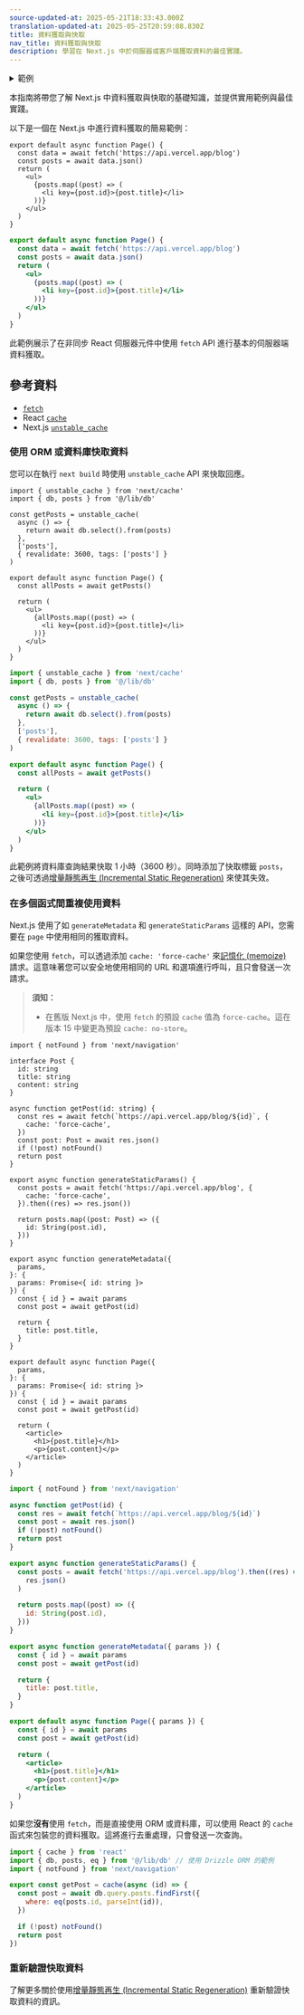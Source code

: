 ```yaml
---
source-updated-at: 2025-05-21T18:33:43.000Z
translation-updated-at: 2025-05-25T20:59:08.830Z
title: 資料獲取與快取
nav_title: 資料獲取與快取
description: 學習在 Next.js 中於伺服器或客戶端獲取資料的最佳實踐。
---
```


<details>
  <summary>範例</summary>

- [Next.js Commerce](https://vercel.com/templates/next.js/nextjs-commerce)
- [On-Demand ISR](https://on-demand-isr.vercel.app)
- [Next.js Forms](https://github.com/vercel/next.js/tree/canary/examples/next-forms)

</details>

本指南將帶您了解 Next.js 中資料獲取與快取的基礎知識，並提供實用範例與最佳實踐。

以下是一個在 Next.js 中進行資料獲取的簡易範例：

```tsx filename="app/page.tsx" switcher
export default async function Page() {
  const data = await fetch('https://api.vercel.app/blog')
  const posts = await data.json()
  return (
    <ul>
      {posts.map((post) => (
        <li key={post.id}>{post.title}</li>
      ))}
    </ul>
  )
}
```

```jsx filename="app/page.js" switcher
export default async function Page() {
  const data = await fetch('https://api.vercel.app/blog')
  const posts = await data.json()
  return (
    <ul>
      {posts.map((post) => (
        <li key={post.id}>{post.title}</li>
      ))}
    </ul>
  )
}
```

此範例展示了在非同步 React 伺服器元件中使用 `fetch` API 進行基本的伺服器端資料獲取。

## 參考資料

- [`fetch`](/docs/app/api-reference/functions/fetch)
- React [`cache`](https://react.dev/reference/react/cache)
- Next.js [`unstable_cache`](/docs/app/api-reference/functions/unstable_cache)

### 使用 ORM 或資料庫快取資料

您可以在執行 `next build` 時使用 `unstable_cache` API 來快取回應。

```tsx filename="app/page.tsx" switcher
import { unstable_cache } from 'next/cache'
import { db, posts } from '@/lib/db'

const getPosts = unstable_cache(
  async () => {
    return await db.select().from(posts)
  },
  ['posts'],
  { revalidate: 3600, tags: ['posts'] }
)

export default async function Page() {
  const allPosts = await getPosts()

  return (
    <ul>
      {allPosts.map((post) => (
        <li key={post.id}>{post.title}</li>
      ))}
    </ul>
  )
}
```

```jsx filename="app/page.js" switcher
import { unstable_cache } from 'next/cache'
import { db, posts } from '@/lib/db'

const getPosts = unstable_cache(
  async () => {
    return await db.select().from(posts)
  },
  ['posts'],
  { revalidate: 3600, tags: ['posts'] }
)

export default async function Page() {
  const allPosts = await getPosts()

  return (
    <ul>
      {allPosts.map((post) => (
        <li key={post.id}>{post.title}</li>
      ))}
    </ul>
  )
}
```

此範例將資料庫查詢結果快取 1 小時（3600 秒）。同時添加了快取標籤 `posts`，之後可透過[增量靜態再生 (Incremental Static Regeneration)](/docs/app/guides/incremental-static-regeneration) 來使其失效。

### 在多個函式間重複使用資料

Next.js 使用了如 `generateMetadata` 和 `generateStaticParams` 這樣的 API，您需要在 `page` 中使用相同的獲取資料。

如果您使用 `fetch`，可以透過添加 `cache: 'force-cache'` 來[記憶化 (memoize)](/docs/app/deep-dive/caching#request-memoization) 請求。這意味著您可以安全地使用相同的 URL 和選項進行呼叫，且只會發送一次請求。

> **須知：**
>
> - 在舊版 Next.js 中，使用 `fetch` 的預設 `cache` 值為 `force-cache`。這在版本 15 中變更為預設 `cache: no-store`。

```tsx filename="app/blog/[id]/page.tsx" switcher
import { notFound } from 'next/navigation'

interface Post {
  id: string
  title: string
  content: string
}

async function getPost(id: string) {
  const res = await fetch(`https://api.vercel.app/blog/${id}`, {
    cache: 'force-cache',
  })
  const post: Post = await res.json()
  if (!post) notFound()
  return post
}

export async function generateStaticParams() {
  const posts = await fetch('https://api.vercel.app/blog', {
    cache: 'force-cache',
  }).then((res) => res.json())

  return posts.map((post: Post) => ({
    id: String(post.id),
  }))
}

export async function generateMetadata({
  params,
}: {
  params: Promise<{ id: string }>
}) {
  const { id } = await params
  const post = await getPost(id)

  return {
    title: post.title,
  }
}

export default async function Page({
  params,
}: {
  params: Promise<{ id: string }>
}) {
  const { id } = await params
  const post = await getPost(id)

  return (
    <article>
      <h1>{post.title}</h1>
      <p>{post.content}</p>
    </article>
  )
}
```

```jsx filename="app/blog/[id]/page.js" switcher
import { notFound } from 'next/navigation'

async function getPost(id) {
  const res = await fetch(`https://api.vercel.app/blog/${id}`)
  const post = await res.json()
  if (!post) notFound()
  return post
}

export async function generateStaticParams() {
  const posts = await fetch('https://api.vercel.app/blog').then((res) =>
    res.json()
  )

  return posts.map((post) => ({
    id: String(post.id),
  }))
}

export async function generateMetadata({ params }) {
  const { id } = await params
  const post = await getPost(id)

  return {
    title: post.title,
  }
}

export default async function Page({ params }) {
  const { id } = await params
  const post = await getPost(id)

  return (
    <article>
      <h1>{post.title}</h1>
      <p>{post.content}</p>
    </article>
  )
}
```

如果您**沒有**使用 `fetch`，而是直接使用 ORM 或資料庫，可以使用 React 的 `cache` 函式來包裝您的資料獲取。這將進行去重處理，只會發送一次查詢。

```jsx
import { cache } from 'react'
import { db, posts, eq } from '@/lib/db' // 使用 Drizzle ORM 的範例
import { notFound } from 'next/navigation'

export const getPost = cache(async (id) => {
  const post = await db.query.posts.findFirst({
    where: eq(posts.id, parseInt(id)),
  })

  if (!post) notFound()
  return post
})
```

### 重新驗證快取資料

了解更多關於使用[增量靜態再生 (Incremental Static Regeneration)](/docs/app/guides/incremental-static-regeneration) 重新驗證快取資料的資訊。